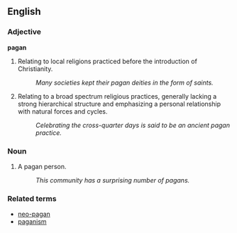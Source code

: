 ==English==

===Adjective===
'''pagan'''
# Relating to local religions practiced before the introduction of Christianity.
#: ''Many societies kept their pagan deities in the form of saints.''
# Relating to a broad spectrum religious practices, generally lacking a strong hierarchical structure and emphasizing a personal relationship with natural forces and cycles.
#: ''Celebrating the cross-quarter days is said to be an ancient pagan practice.''

===Noun===
# A pagan person.
#: ''This community has a surprising number of pagans.''

===Related terms===
*[[neo-pagan]]
*[[paganism]]